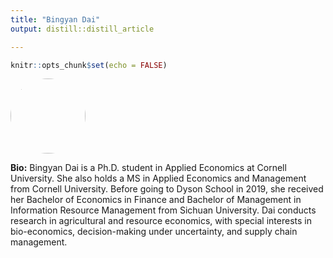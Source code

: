```yaml
---
title: "Bingyan Dai"
output: distill::distill_article

---
```


```r
knitr::opts_chunk$set(echo = FALSE)
```


:::float-left

<img src="images/Bingyan_Dai.png" style="width: 120px; height: 120px; object-fit: cover; border-radius: 50%;">

**Bio:** Bingyan Dai is a Ph.D. student in Applied Economics at Cornell University. She also holds a MS in Applied Economics and Management from Cornell University. Before going to Dyson School in 2019, she received her Bachelor of Economics in Finance and Bachelor of Management in Information Resource Management from Sichuan University. Dai conducts research in agricultural and resource economics, with special interests in bio-economics, decision-making under uncertainty, and supply chain management. 


:::









